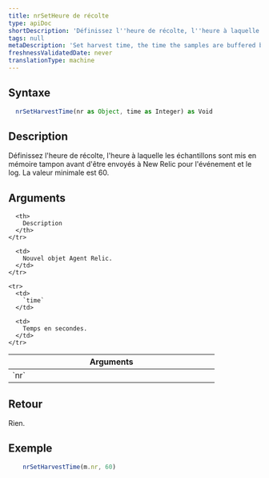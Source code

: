 ```yaml
---
title: nrSetHeure de récolte
type: apiDoc
shortDescription: 'Définissez l''heure de récolte, l''heure à laquelle les échantillons sont mis en mémoire tampon avant d''être envoyés à New Relic pour l''événement et le log.'
tags: null
metaDescription: 'Set harvest time, the time the samples are buffered before being sent to New Relic for both Events and Logs.'
freshnessValidatedDate: never
translationType: machine
---
```


## Syntaxe

```js
  nrSetHarvestTime(nr as Object, time as Integer) as Void
```

## Description

Définissez l'heure de récolte, l'heure à laquelle les échantillons sont mis en mémoire tampon avant d'être envoyés à New Relic pour l'événement et le log. La valeur minimale est 60.

## Arguments

<table>
  <thead>
    <tr>
      <th width="25%">
        Arguments
      </th>

      <th>
        Description
      </th>
    </tr>
  </thead>

  <tbody>
    <tr>
      <td>
        `nr`
      </td>

      <td>
        Nouvel objet Agent Relic.
      </td>
    </tr>

    <tr>
      <td>
        `time`
      </td>

      <td>
        Temps en secondes.
      </td>
    </tr>
  </tbody>
</table>

## Retour

Rien.

## Exemple

```js
  	nrSetHarvestTime(m.nr, 60)
```